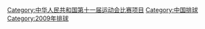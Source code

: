 {{Catmore}}
[[Category:中华人民共和国第十一届运动会比赛项目|Category:中华人民共和国第十一届运动会比赛项目]]
[[Category:中国排球|Category:中国排球]]
[[Category:2009年排球|Category:2009年排球]]